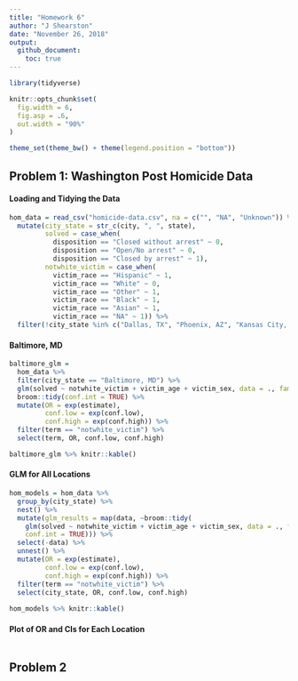 ```yaml
---
title: "Homework 6"
author: "J Shearston"
date: "November 26, 2018"
output: 
  github_document:
    toc: true
---
```



```r

library(tidyverse)

knitr::opts_chunk$set(
  fig.width = 6,
  fig.asp = .6,
  out.width = "90%"
)

theme_set(theme_bw() + theme(legend.position = "bottom"))

```


## Problem 1: Washington Post Homicide Data

#### Loading and Tidying the Data 

```r

hom_data = read_csv("homicide-data.csv", na = c("", "NA", "Unknown")) %>%
  mutate(city_state = str_c(city, ", ", state),
         solved = case_when(
           disposition == "Closed without arrest" ~ 0, 
           disposition == "Open/No arrest" ~ 0, 
           disposition == "Closed by arrest" ~ 1),
         notwhite_victim = case_when(
           victim_race == "Hispanic" ~ 1,
           victim_race == "White" ~ 0,
           victim_race == "Other" ~ 1,
           victim_race == "Black" ~ 1,
           victim_race == "Asian" ~ 1,
           victim_race == "NA" ~ 1)) %>% 
  filter(!city_state %in% c("Dallas, TX", "Phoenix, AZ", "Kansas City, MO", "Tulsa, AL"))

```

#### Baltimore, MD

```r

baltimore_glm = 
  hom_data %>% 
  filter(city_state == "Baltimore, MD") %>% 
  glm(solved ~ notwhite_victim + victim_age + victim_sex, data = ., family = binomial()) %>%
  broom::tidy(conf.int = TRUE) %>% 
  mutate(OR = exp(estimate),
         conf.low = exp(conf.low),
         conf.high = exp(conf.high)) %>%
  filter(term == "notwhite_victim") %>% 
  select(term, OR, conf.low, conf.high) 

baltimore_glm %>% knitr::kable()

```

#### GLM for All Locations

```r

hom_models = hom_data %>%
  group_by(city_state) %>% 
  nest() %>% 
  mutate(glm_results = map(data, ~broom::tidy(
    glm(solved ~ notwhite_victim + victim_age + victim_sex, data = ., family = binomial()),
    conf.int = TRUE))) %>%
  select(-data) %>% 
  unnest() %>% 
  mutate(OR = exp(estimate),
         conf.low = exp(conf.low),
         conf.high = exp(conf.high)) %>% 
  filter(term == "notwhite_victim") %>% 
  select(city_state, OR, conf.low, conf.high)
  
hom_models %>% knitr::kable()

```

#### Plot of OR and CIs for Each Location

```r



```


## Problem 2
